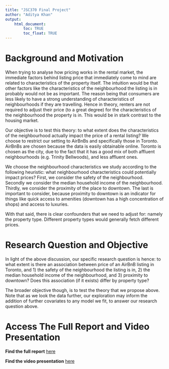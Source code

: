 ```yaml
---
title: "JSC370 Final Project"
author: "Aditya Khan"
output: 
    html_document:
        toc: TRUE
        toc_float: TRUE
---
```



# Background and Motivation
When trying to analyse how pricing works in the rental market, the immediate factors behind listing price that immediately come to mind are related to characteristics of the property itself. The intuition would be that other factors like the characteristics of the neighbourhood the listing is in probably would not be as important. The reason being that consumers are less likely to have a strong understanding of characteristics of neighbourhoods if they are travelling. Hence in theory, renters are not required to adjust their price (to a great degree) for the characteristics of the neighbourhood the property is in. This would be in stark contrast to the housing market.

Our objective is to test this theory: to what extent does the characteristics of the neighbourhood actually impact the price of a rental listing? We choose to restrict our setting to AirBnBs and specifically those in Toronto. AirBnBs are chosen because the data is easily obtainable online. Toronto is chosen as the city, due to the fact that it has a good mix of both affluent neighbourhoods (e.g. Trinity Bellwoods), and less affluent ones. 

We choose the neighbourhood characteristics we study according to the following heuristic: what neighbourhood characteristics could potentially impact prices? First, we consider the safety of the neighbourhood. Secondly we consider the median household income of the neighbourhood. Thirdly, we consider the proximity of the place to downtown. The last is important to consider, because proximity to downtown is an indicator for things like quick access to amenities (downtown has a high concentration of shops) and access to luxuries. 

With that said, there is clear confounders that we need to adjust for: namely the property type. Different property types would generally fetch different prices. 

# Research Question and Objective

In light of the above discussion, our specific research question is hence: to what extent is there an association between price of an AirBnB listing in Toronto, and 1) the safety of the neighbourhood the listing is in, 2) the median household income of the neighbourhood, and 3) proximity to downtown? Does this association (if it exists) differ by property type?

The broader objective though, is to test the theory that we propose above. Note that as we look the data further, our exploration may inform the addition of further covariates to any model we fit, to answer our research question above. 

# Access The Full Report and Video Presentation

**Find the full report** [here](https://github.com/AdK0101/jsc370-proj-final/blob/master/Report.pdf)

**Find the video presentation** [here](https://drive.google.com/file/d/1Rs62dbCWRRxjK8-6B4B6WjDVCpJ5PjFV/view?usp=sharing)
